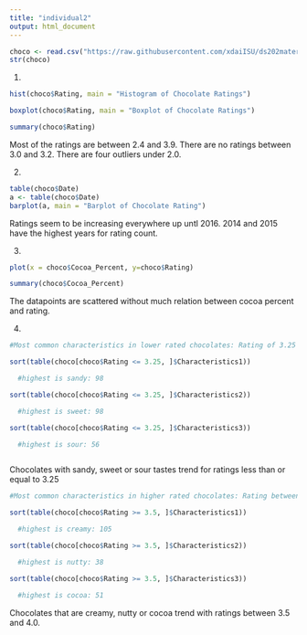 ```yaml
---
title: "individual2"
output: html_document
---
```


```r
choco <- read.csv("https://raw.githubusercontent.com/xdaiISU/ds202materials/master/hwlabs/data/choco.csv") 
str(choco)

```


1) 


```r
hist(choco$Rating, main = "Histogram of Chocolate Ratings")

```

```r
boxplot(choco$Rating, main = "Boxplot of Chocolate Ratings")

summary(choco$Rating)

```
Most of the ratings are between 2.4 and 3.9. There are no ratings between 3.0 and 3.2. There are four outliers under 2.0.


2) 

```r
table(choco$Date)
a <- table(choco$Date)
barplot(a, main = "Barplot of Chocolate Rating")

```

Ratings seem to be increasing everywhere up untl 2016. 2014 and 2015 have the highest years for rating count.


3) 

```r
plot(x = choco$Cocoa_Percent, y=choco$Rating)

summary(choco$Cocoa_Percent)


```

The datapoints are scattered without much relation between cocoa percent and rating. 


4)
```r
#Most common characteristics in lower rated chocolates: Rating of 3.25 or Less

sort(table(choco[choco$Rating <= 3.25, ]$Characteristics1))

  #highest is sandy: 98 

sort(table(choco[choco$Rating <= 3.25, ]$Characteristics2))

  #highest is sweet: 98

sort(table(choco[choco$Rating <= 3.25, ]$Characteristics3))

  #highest is sour: 56



```

Chocolates with sandy, sweet or sour tastes trend for ratings less than or equal to 3.25


```r

#Most common characteristics in higher rated chocolates: Rating between 3.5 and 4.0

sort(table(choco[choco$Rating >= 3.5, ]$Characteristics1))

  #highest is creamy: 105

sort(table(choco[choco$Rating >= 3.5, ]$Characteristics2))

  #highest is nutty: 38

sort(table(choco[choco$Rating >= 3.5, ]$Characteristics3))

  #highest is cocoa: 51

```

Chocolates that are creamy, nutty or cocoa trend with ratings between 3.5 and 4.0.


